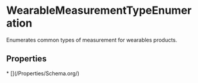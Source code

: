 # WearableMeasurementTypeEnumeration

Enumerates common types of measurement for wearables products.

## Properties

<Grid>
* [](/Properties/Schema.org/)

</Grid>


